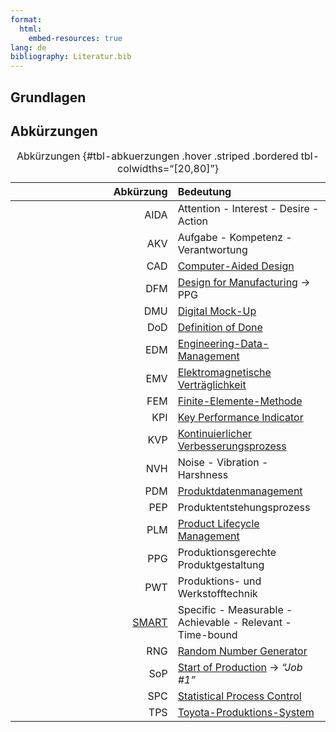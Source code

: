 ```yaml
---
format:
  html:
    embed-resources: true
lang: de
bibliography: Literatur.bib
---
```


<!--
title: "DEB Produktentwicklung"
format:
  html:
    embed-resources: true

author:
  - name: "Christian Anders"
    degrees: 
    roles: "Dozent"
    email: christian.anders@hs-esslingen.de
    affiliation: 
      - name: "Hochschule Esslingen"
        department: "Wirtschaft & Technik"
        group: "Digital Engineering (DEB)"
        city: "Esslingen am Neckar"
        postal-code: 73728
        country: "Deutschland"
        url: https://www.hs-esslingen.de/
abstract: > 
  Skript zur Vorlesung und Labor *"Produktentwicklung"* für den Studiengang Digital Engineering DEB
keywords:
  - Produktentwicklung
  - Abkürzungen
copyright: 
  holder: Christian Anders
  year: 2025
lang: de
bibliography: Literatur.bib
date: last-modified
toc: true
number-sections: true
scrollable: true
toc-location: right
cap-location: bottom
number-offset: 0
link-external-icon: true
link-external-newwindow: true
-->

<!--
number-offset: 
0 Grundlagen
1 Ideenfindung und Konzeptentwicklung
2 Entwurfs- und Entwicklungsphase
3 Prototyping und Test
4 Produktionsplanung und Produktion
5 Softskills
6 Literatur 
7 Anhang
-->

<!-- -------------------------------------------------------------------------

                       Abkürzungen

-------------------------------------------------------------------------- -->

::: {.content-visible unless-meta="headlines.off"}
# Grundlagen
:::

## Abkürzungen {#sec-abkuerzungen}

| Abkürzung  | Bedeutung | 
|--------------------:|:-------------------|
| AIDA | Attention - Interest - Desire - Action |
| AKV | Aufgabe - Kompetenz - Verantwortung |
| CAD | [Computer-Aided Design](https://de.wikipedia.org/wiki/CAD) |
| DFM | [Design for Manufacturing](https://en.wikipedia.org/wiki/Design_for_manufacturability) → PPG | 
| DMU | [Digital Mock-Up](https://de.wikipedia.org/wiki/Digital_Mock-Up) |
| DoD | [Definition of Done](https://de.wikipedia.org/wiki/Scrum#Definition_of_Done) |
| EDM | [Engineering-Data-Management](https://de.wikipedia.org/wiki/Engineering-Data-Management) |
| EMV | [Elektromagnetische Verträglichkeit](https://de.wikipedia.org/wiki/Elektromagnetische_Vertr%C3%A4glichkeit)
| FEM | [Finite-Elemente-Methode](https://de.wikipedia.org/wiki/Finite-Elemente-Methode) |
| KPI | [Key Performance Indicator](https://de.wikipedia.org/wiki/Key-Performance-Indicator)
| KVP | [Kontinuierlicher Verbesserungsprozess](https://de.wikipedia.org/wiki/Kontinuierlicher_Verbesserungsprozess) |
| NVH | Noise - Vibration - Harshness |
| PDM | [Produktdatenmanagement](https://de.wikipedia.org/wiki/Produktdatenmanagement) |
| PEP | Produktentstehungsprozess |
| PLM | [Product Lifecycle Management](https://de.wikipedia.org/wiki/Product-Lifecycle-Management) |
| PPG | Produktionsgerechte Produktgestaltung | 
| PWT | Produktions- und Werkstofftechnik |
| [SMART](https://de.wikipedia.org/wiki/SMART_(Projektmanagement)) | Specific - Measurable - Achievable - Relevant - Time-bound |
| RNG | [Random Number Generator](https://de.wikipedia.org/wiki/Zufallszahlengenerator)
| SoP | [Start of Production](https://de.wikipedia.org/wiki/Start_of_Production) → *"Job #1"* |
| SPC | [Statistical Process Control](https://de.wikipedia.org/wiki/Statistische_Prozesslenkung)
| TPS | [Toyota-Produktions-System](https://de.wikipedia.org/wiki/Toyota-Produktionssystem)

: Abkürzungen {#tbl-abkuerzungen .hover .striped .bordered tbl-colwidths="[20,80]"}
